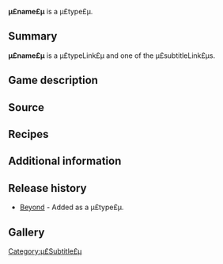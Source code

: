 {{Version|Beyond}}
{{Product infobox
| image = µ£icon£µ
| category = µ£Type£µ
| type = µ£Subtitle£µ
| used = 
| value = 
| release = Beyond
}}
'''µ£name£µ''' is a µ£type£µ.

==Summary==
'''µ£name£µ''' is a µ£typeLink£µ and one of the µ£subtitleLink£µs.

==Game description==

==Source==

==Recipes==

==Additional information==

==Release history==
* [[Beyond]] - Added as a µ£type£µ.

==Gallery==
<gallery>
</gallery>

[[Category:µ£Subtitle£µ]]